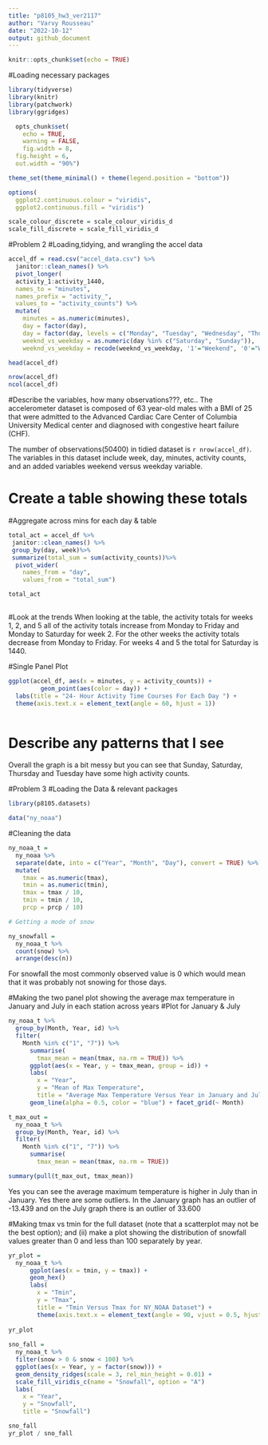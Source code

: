 ```yaml
---
title: "p8105_hw3_ver2117"
author: "Varvy Rousseau"
date: "2022-10-12"
output: github_document
---
```


```r
knitr::opts_chunk$set(echo = TRUE)
```

#Loading necessary packages
```r
library(tidyverse)
library(knitr)
library(patchwork)
library(ggridges)

  opts_chunk$set(
	echo = TRUE,
	warning = FALSE,
	fig.width = 8, 
  fig.height = 6,
  out.width = "90%")

theme_set(theme_minimal() + theme(legend.position = "bottom"))

options(
  ggplot2.continuous.colour = "viridis",
  ggplot2.continuous.fill = "viridis")

scale_colour_discrete = scale_colour_viridis_d
scale_fill_discrete = scale_fill_viridis_d
```


#Problem 2
#Loading,tidying, and wrangling the accel data 
```r
accel_df = read.csv("accel_data.csv") %>%
  janitor::clean_names() %>%
  pivot_longer(
  activity_1:activity_1440,
  names_to = "minutes",
  names_prefix = "activity_",
  values_to = "activity_counts") %>% 
  mutate(
    minutes = as.numeric(minutes),
    day = factor(day),
    day = factor(day, levels = c("Monday", "Tuesday", "Wednesday", "Thursday", "Friday", "Saturday", "Sunday")),
    weeknd_vs_weekday = as.numeric(day %in% c("Saturday", "Sunday")),
    weeknd_vs_weekday = recode(weeknd_vs_weekday, '1'="Weekend", '0'="Weekday"))

head(accel_df)

nrow(accel_df)
ncol(accel_df)
```         

#Describe the variables, how many observations???, etc..
The accelerometer dataset is composed of 63 year-old males with a BMI of 25 that were admitted to the Advanced Cardiac Care Center of Columbia University Medical center and diagnosed with congestive heart failure (CHF).

The number of observations(50400) in tidied dataset is `r nrow(accel_df)`. The variables in this dataset include week, day, minutes, activity counts, and an added variables weekend versus weekday variable. 


# Create a table showing these totals
#Aggregate across mins for each day & table
```r
total_act = accel_df %>% 
 janitor::clean_names() %>%
 group_by(day, week)%>%
 summarize(total_sum = sum(activity_counts))%>%
  pivot_wider(
    names_from = "day",
    values_from = "total_sum")

total_act
  
```
#Look at the trends
When looking at the table, the activity totals for weeks 1, 2, and 5 all of the activity totals increase from Monday to Friday and Monday to Saturday for week 2.  For the other weeks the activity totals decrease from Monday to Friday. For weeks 4 and 5 the total for Saturday is 1440.


#Single Panel Plot 
```r
ggplot(accel_df, aes(x = minutes, y = activity_counts)) +
         geom_point(aes(color = day)) +
  labs(title = "24- Hour Activity Time Courses For Each Day ") +
  theme(axis.text.x = element_text(angle = 60, hjust = 1))
  
```
# Describe any patterns that I see
Overall the graph is a bit messy but you can see that Sunday, Saturday, Thursday and Tuesday have some high activity counts. 

#Problem 3
#Loading the Data & relevant packages
```r
library(p8105.datasets)

data("ny_noaa") 

```

#Cleaning the data
```r
ny_noaa_t = 
  ny_noaa %>%
  separate(date, into = c("Year", "Month", "Day"), convert = TRUE) %>%
  mutate(
    tmax = as.numeric(tmax),
    tmin = as.numeric(tmin),
    tmax = tmax / 10, 
    tmin = tmin / 10,
    prcp = prcp / 10)

# Getting a mode of snow

ny_snowfall = 
  ny_noaa_t %>%
  count(snow) %>%
  arrange(desc(n))

```

For snowfall the most commonly observed value is 0 which would mean that it was probably not snowing for those days. 


#Making the two panel plot showing the average max temperature in January and July in each station across years
#Plot for January & July
```r
ny_noaa_t %>%
  group_by(Month, Year, id) %>%
  filter(
    Month %in% c("1", "7")) %>%
      summarise(
        tmax_mean = mean(tmax, na.rm = TRUE)) %>%
      ggplot(aes(x = Year, y = tmax_mean, group = id)) +
      labs(
        x = "Year",
        y = "Mean of Max Temperature",
        title = "Average Max Temperature Versus Year in January and July") +
      geom_line(alpha = 0.5, color = "blue") + facet_grid(~ Month) 

t_max_out = 
  ny_noaa_t %>%
  group_by(Month, Year, id) %>%
  filter(
    Month %in% c("1", "7")) %>%
      summarise(
        tmax_mean = mean(tmax, na.rm = TRUE)) 

summary(pull(t_max_out, tmax_mean))
```

Yes you can see the average maximum temperature is higher in July than in January.  Yes there are some outliers. In the January graph has an outlier of -13.439 and on the July graph there is an outlier of 33.600



#Making tmax vs tmin for the full dataset (note that a scatterplot may not be the best option); and (ii) make a plot showing the distribution of snowfall values greater than 0 and less than 100 separately by year.

```r
yr_plot = 
  ny_noaa_t %>%
      ggplot(aes(x = tmin, y = tmax)) +
      geom_hex()
      labs(
        x = "Tmin",
        y = "Tmax",
        title = "Tmin Versus Tmax for NY_NOAA Dataset") +
        theme(axis.text.x = element_text(angle = 90, vjust = 0.5, hjust=1))
      
yr_plot
      
sno_fall = 
  ny_noaa_t %>%
  filter(snow > 0 & snow < 100) %>%
  ggplot(aes(x = Year, y = factor(snow))) +
  geom_density_ridges(scale = 3, rel_min_height = 0.01) +
  scale_fill_viridis_c(name = "Snowfall", option = "A")
  labs(
    x = "Year",
    y = "Snowfall",
    title = "Snowfall")

sno_fall
yr_plot / sno_fall
```

